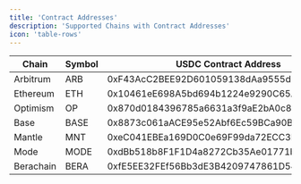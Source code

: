 ```yaml
---
title: 'Contract Addresses'
description: 'Supported Chains with Contract Addresses'
icon: 'table-rows'
---
```


| Chain     | Symbol | USDC Contract Address                      | USDT Contract Address                      |
| --------- | ------ | ------------------------------------------ | ------------------------------------------ |
| Arbitrum  | ARB    | 0xF43AcC2BEE92D601059138dAa9555d7870615F30 | 0x048Cb65F83EE906A9Cd1F116C81C9f72fF1Be0a2 |
| Ethereum  | ETH    | 0x10461eE698A5bd694b1224e9290C65Ad144882D2 | 0x4C87711aAFc0d1F37A241D0Fb3FBDecBacD29Edf |
| Optimism  | OP     | 0x870d0184396785a6631a3f9aE2bA0c8b065233fB | 0xdBb518b8F1F1D4a8272Cb35Ae01771b889dDCd82 |
| Base      | BASE   | 0x8873c061aACE95e52Abf6Ec59BCa90B6f1F16be9 | 0xD294589B6bD398d59Ee809BF4722EC693cB009F2 |
| Mantle    | MNT    | 0xeC041EBEa169D0C0e69F99da72ECC3D8c4b3a923 | 0xa95b34A6317324FA8895ee451CbCF4B998999d54 |
| Mode      | MODE   | 0xdBb518b8F1F1D4a8272Cb35Ae01771b889dDCd82 | 0x9f1464E083CC2cfeC76Cd5fF8665831C97429811 |
| Berachain | BERA   | 0xfE5EE32FEf56Bb3dE3B4209747861D5470e99a74 | 0x69c2f8342032b099E9A7c46eA9445D5A2B419143 |
